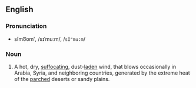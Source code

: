 ==English==
===Pronunciation===
*sĭmo͞omʹ, /sɪˈmuːm/, /<tt>sI"mu:m</tt>/

===Noun===
{{en-noun}}

# A hot, dry, [[suffocating]], dust-[[laden]] wind, that blows occasionally in Arabia, Syria, and neighboring countries, generated by the extreme heat of the [[parched]] deserts or sandy plains.